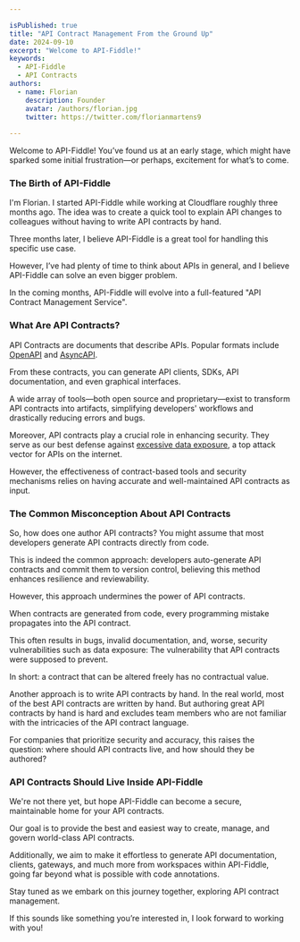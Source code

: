```yaml
---

isPublished: true  
title: "API Contract Management From the Ground Up"  
date: 2024-09-10  
excerpt: "Welcome to API-Fiddle!"  
keywords:
  - API-Fiddle
  - API Contracts
authors:
  - name: Florian
    description: Founder
    avatar: /authors/florian.jpg
    twitter: https://twitter.com/florianmartens9
    
---
```

Welcome to API-Fiddle! You’ve found us at an early stage, which might have sparked some initial frustration—or perhaps, excitement for what’s to come.

### The Birth of API-Fiddle

I'm Florian. I started API-Fiddle while working at Cloudflare roughly three months ago. The idea was to create a quick tool to explain API changes to colleagues without having to write API contracts by hand.

Three months later, I believe API-Fiddle is a great tool for handling this specific use case. 

However, I’ve had plenty of time to think about APIs in general, and I believe API-Fiddle can solve an even bigger problem.

In the coming months, API-Fiddle will evolve into a full-featured "API Contract Management Service".

### What Are API Contracts?

API Contracts are documents that describe APIs. Popular formats include [OpenAPI](https://www.openapis.org/) and [AsyncAPI](https://www.asyncapi.com/).

From these contracts, you can generate API clients, SDKs, API documentation, and even graphical interfaces.

A wide array of tools—both open source and proprietary—exist to transform API contracts into artifacts, simplifying developers' workflows and drastically reducing errors and bugs.

Moreover, API contracts play a crucial role in enhancing security. They serve as our best defense against [excessive data exposure](https://owasp.org/API-Security/editions/2019/en/0xa3-excessive-data-exposure/), a top attack vector for APIs on the internet. 

However, the effectiveness of contract-based tools and security mechanisms relies on having accurate and well-maintained API contracts as input.

### The Common Misconception About API Contracts

So, how does one author API contracts? You might assume that most developers generate API contracts directly from code.

This is indeed the common approach: developers auto-generate API contracts and commit them to version control, believing this method enhances resilience and reviewability.

However, this approach undermines the power of API contracts.

When contracts are generated from code, every programming mistake propagates into the API contract.

This often results in bugs, invalid documentation, and, worse, security vulnerabilities such as data exposure: The vulnerability that API contracts were supposed to prevent.

In short: a contract that can be altered freely has no contractual value.

Another approach is to write API contracts by hand. In the real world, most of the best API contracts are written by hand. But 
authoring great API contracts by hand is hard and excludes team members who are not familiar with the intricacies of the API contract language.

For companies that prioritize security and accuracy, this raises the question: where should API contracts live, and how should they be authored?

### API Contracts Should Live Inside API-Fiddle

We're not there yet, but hope API-Fiddle can become a secure, maintainable home for your API contracts.

Our goal is to provide the best and easiest way to create, manage, and govern world-class API contracts.

Additionally, we aim to make it effortless to generate API documentation, clients, gateways, and much more from workspaces 
within API-Fiddle, going far beyond what is possible with code annotations.

Stay tuned as we embark on this journey together, exploring API contract management.

If this sounds like something you’re interested in, I look forward to working with you!